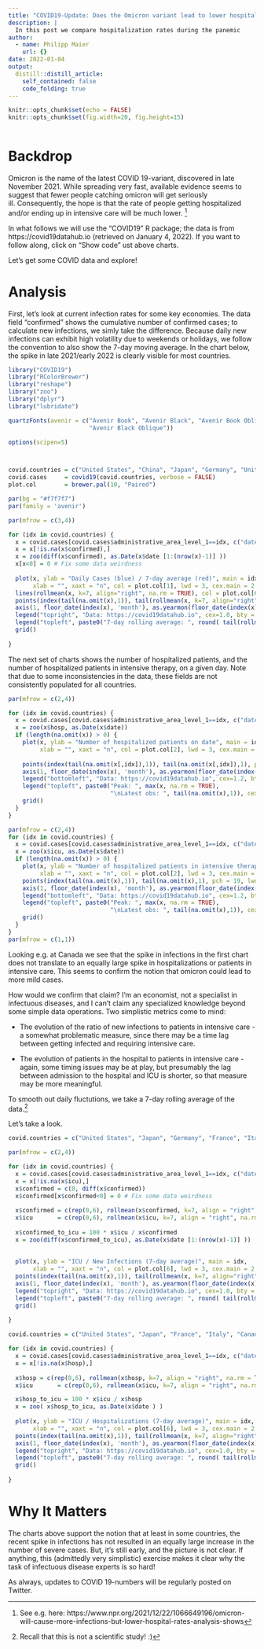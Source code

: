 ```yaml
---
title: "COVID19-Update: Does the Omicron variant lead to lower hospitalization rates?"
description: |
  In this post we compare hospitalization rates during the panemic
author:
  - name: Philipp Maier
    url: {}
date: 2022-01-04
output:
  distill::distill_article:
    self_contained: false
    code_folding: true
---
```





```r
knitr::opts_chunk$set(echo = FALSE)
knitr::opts_chunk$set(fig.width=20, fig.height=15) 
  
```

# Backdrop

Omicron is the name of the latest COVID 19-variant, discovered in late November 2021. While spreading very fast, available evidence seems to suggest that fewer people catching omicron will get seriously ill. Consequently, the hope is that the rate of people getting hospitalized and/or ending up in intensive care will be much lower.
^[See e.g. here: https://www.npr.org/2021/12/22/1066649196/omicron-will-cause-more-infections-but-lower-hospital-rates-analysis-shows]

In what follows we will use the "COVID19" R package; the data is from https://covid19datahub.io (retrieved on January 4, 2022). If you want to follow along, click on "Show code" ust above charts.

Let's get some COVID data and explore! 

# Analysis

First, let's look at current infection rates for some key economies. The data field "confirmed" shows the cumulative number of confirmed cases; to calculate new infections, we simly take the difference. Because daily new infections can exhibit high volatility due to weekends or holidays, we follow the convention to also show the 7-day moving average. In the chart below, the spike in late 2021/early 2022 is clearly visible for most countries.


```r


library("COVID19")
library("RColorBrewer")
library("reshape")
library("zoo")
library("dplyr")
library("lubridate")

quartzFonts(avenir = c("Avenir Book", "Avenir Black", "Avenir Book Oblique", 
                       "Avenir Black Oblique"))

options(scipen=5)



covid.countries = c("United States", "China", "Japan", "Germany", "United Kingdom", "India", "France", "Italy", "Brazil", "Canada", "Spain", "Israel")
covid.cases     = covid19(covid.countries, verbose = FALSE)
plot.col        = brewer.pal(10, "Paired")

par(bg = "#f7f7f7")
par(family = 'avenir')

par(mfrow = c(3,4))

for (idx in covid.countries) {
  x = covid.cases[covid.cases$administrative_area_level_1==idx, c("date", "confirmed")]
  x = x[!is.na(x$confirmed),]
  x = zoo(diff(x$confirmed), as.Date(x$date [1:(nrow(x)-1)] ))
  x[x<0] = 0 # Fix some data weirdness
  
  plot(x, ylab = "Daily Cases (blue) / 7-day average (red)", main = idx, 
       xlab = "", xaxt = "n", col = plot.col[1], lwd = 3, cex.main = 2.2, cex.axis = 1.4, cex.lab = 1.3)
  lines(rollmean(x, k=7, align="right", na.rm = TRUE), col = plot.col[6], lwd = 3)
  points(index(tail(na.omit(x),1)), tail(rollmean(x, k=7, align="right", na.rm = TRUE),1), pch = 19, lwd = 5, col = plot.col[6])
  axis(1, floor_date(index(x), 'month'), as.yearmon(floor_date(index(x), 'month')), cex.axis = 1)
  legend("topright", "Data: https://covid19datahub.io", cex=1.0, bty = "n")
  legend("topleft", paste0("7-day rolling average: ", round( tail(rollmean(x, k=7, align="right", na.rm = TRUE),1)/1000,1), "K"), cex=1.2, bty = "n")
  grid()
  
}

```

The next set of charts shows the number of hospitalized patients, and the number of hospitalized patients in intensive therapy, on a given day. Note that due to some inconsistencies in the data, these fields are not consistently populated for all countries.

```r


par(mfrow = c(2,4))

for (idx in covid.countries) {
  x = covid.cases[covid.cases$administrative_area_level_1==idx, c("date", "hosp")]
  x = zoo(x$hosp, as.Date(x$date))
  if (length(na.omit(x)) > 0) {
    plot(x, ylab = "Number of hospitalized patients on date", main = idx,
         xlab = "", xaxt = "n", col = plot.col[2], lwd = 3, cex.main = 2.2, cex.axis = 1.4, cex.lab = 1.3)
    
    points(index(tail(na.omit(x[,idx]),1)), tail(na.omit(x[,idx]),1), pch = 19, lwd = 5, col = plot.col[2])
    axis(1, floor_date(index(x), 'month'), as.yearmon(floor_date(index(x), 'month')), cex.axis = 1)
    legend("bottomleft", "Data: https://covid19datahub.io", cex=1.2, bty = "n")
    legend("topleft", paste0("Peak: ", max(x, na.rm = TRUE),
                             "\nLatest obs: ", tail(na.omit(x),1)), cex = 1.5, bty = "n")
    grid()
  } 
}

par(mfrow = c(2,4))
for (idx in covid.countries) {
  x = covid.cases[covid.cases$administrative_area_level_1==idx, c("date", "icu")]
  x = zoo(x$icu, as.Date(x$date))
  if (length(na.omit(x)) > 0) {
    plot(x, ylab = "Number of hospitalized patients in intensive therapy", main = idx,
         xlab = "", xaxt = "n", col = plot.col[2], lwd = 3, cex.main = 2.2, cex.axis = 1.4, cex.lab = 1.3)
    points(index(tail(na.omit(x),1)), tail(na.omit(x),1), pch = 19, lwd = 5, col = plot.col[2])
    axis(1, floor_date(index(x), 'month'), as.yearmon(floor_date(index(x), 'month')), cex.axis = 1)
    legend("bottomleft", "Data: https://covid19datahub.io", cex=1.2, bty = "n")
    legend("topleft", paste0("Peak: ", max(x, na.rm = TRUE),
                             "\nLatest obs: ", tail(na.omit(x),1)), cex = 1.5, bty = "n")
    grid()
  } 
}
par(mfrow = c(1,1))

```

Looking e.g. at Canada we see that the spike in infections in the first chart does not translate to an equally large spike in hospitalizations or patients in intensive care. This seems to confirm the notion that omicron could lead to more mild cases.

How would we confirm that claim? I'm an economist, not a specialist in infectuous diseases, and I can't claim any specialized knowledge beyond some simple data operations. Two simplistic metrics come to mind:

* The evolution of the ratio of new infections to patients in intensive care - a somewhat problematic measure, since there may be a time lag between getting infected and requiring intensive care.

* The evolution of patients in the hospital to patients in intensive care - again, some timing issues may be at play, but presumably the lag between admission to the hospital and ICU is shorter, so that measure may be more meaningful.

To smooth out daily fluctutions, we take a 7-day rolling average of the data.^[Recall that this is not a scientific study! :)] 

Let's take a look.



```r

covid.countries = c("United States", "Japan", "Germany", "France", "Italy", "Canada", "Spain", "Israel")

par(mfrow = c(2,4))

for (idx in covid.countries) {
  x = covid.cases[covid.cases$administrative_area_level_1==idx, c("date", "confirmed", "icu")]
  x = x[!is.na(x$icu),]
  x$confirmed = c(0, diff(x$confirmed))
  x$confirmed[x$confirmed<0] = 0 # Fix some data weirdness
  
  x$confirmed = c(rep(0,6), rollmean(x$confirmed, k=7, align = "right", na.rm = TRUE))
  x$icu       = c(rep(0,6), rollmean(x$icu, k=7, align = "right", na.rm = TRUE))
  
  x$confirmed_to_icu = 100 * x$icu / x$confirmed
  x = zoo(diff(x$confirmed_to_icu), as.Date(x$date [1:(nrow(x)-1)] ))
  
  
  plot(x, ylab = "ICU / New Infections (7-day average)", main = idx, 
       xlab = "", xaxt = "n", col = plot.col[6], lwd = 3, cex.main = 2.2, cex.axis = 1.4, cex.lab = 1.3)
  points(index(tail(na.omit(x),1)), tail(rollmean(x, k=7, align="right", na.rm = TRUE),1), pch = 19, lwd = 5, col = plot.col[6])
  axis(1, floor_date(index(x), 'month'), as.yearmon(floor_date(index(x), 'month')), cex.axis = 1)
  legend("topright", "Data: https://covid19datahub.io", cex=1.0, bty = "n")
  legend("topleft", paste0("7-day rolling average: ", round( tail(rollmean(x, k=7, align="right", na.rm = TRUE),1)/1000,1), "K"), cex=1.2, bty = "n")
  grid()
  
}

covid.countries = c("United States", "Japan", "France", "Italy", "Canada", "Spain", "Israel")

for (idx in covid.countries) {
  x = covid.cases[covid.cases$administrative_area_level_1==idx, c("date", "hosp", "icu")]
  x = x[!is.na(x$hosp),]
  
  x$hosp = c(rep(0,6), rollmean(x$hosp, k=7, align = "right", na.rm = TRUE))
  x$icu       = c(rep(0,6), rollmean(x$icu, k=7, align = "right", na.rm = TRUE))

  x$hosp_to_icu = 100 * x$icu / x$hosp
  x = zoo( x$hosp_to_icu, as.Date(x$date ) )
  
  plot(x, ylab = "ICU / Hospitalizations (7-day average)", main = idx, 
       xlab = "", xaxt = "n", col = plot.col[6], lwd = 3, cex.main = 2.2, cex.axis = 1.4, cex.lab = 1.3)
  points(index(tail(na.omit(x),1)), tail(rollmean(x, k=7, align="right", na.rm = TRUE),1), pch = 19, lwd = 5, col = plot.col[6])
  axis(1, floor_date(index(x), 'month'), as.yearmon(floor_date(index(x), 'month')), cex.axis = 1)
  legend("topright", "Data: https://covid19datahub.io", cex=1.0, bty = "n")
  legend("topleft", paste0("7-day rolling average: ", round( tail(rollmean(x, k=7, align="right", na.rm = TRUE),1)/1000,1), "K"), cex=1.2, bty = "n")
  grid()
  
}

```


 
# Why It Matters

The charts above support the notion that at least in some countries, the recent spike in infections has not resulted in an equally large increase in the number of severe cases. But, it's still early, and the picture is not clear. If anything, this (admittedly very simplistic) exercise makes it clear why the task of infectuous disease experts is so hard!

As always, updates to COVID 19-numbers will be regularly posted on Twitter.


